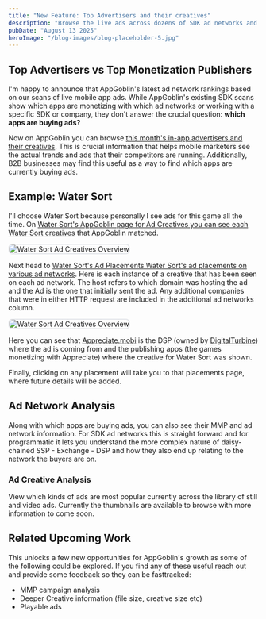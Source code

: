 ```yaml
---
title: "New Feature: Top Advertisers and their creatives"
description: "Browse the live ads across dozens of SDK ad networks and programmatic DSPs and SSP and see which ads are popular."
pubDate: "August 13 2025"
heroImage: "/blog-images/blog-placeholder-5.jpg"
---
```



## Top Advertisers vs Top Monetization Publishers

I'm happy to announce that AppGoblin's latest ad network rankings based on our scans of live mobile app ads. While AppGoblin's existing SDK scans show which apps are monetizing with which ad networks or working with a specific SDK or company, they don't answer the crucial question: **which apps are buying ads?**

Now on AppGoblin you can browse [this month's in-app advertisers and their creatives](https://appgoblin.info/ad-creatives). This is crucial information that helps mobile marketers see the actual trends and ads that their competitors are running. Additionally, B2B businesses may find this useful as a way to find which apps are currently buying ads.

## Example: Water Sort

I'll choose Water Sort because personally I see ads for this game all the time. On [Water Sort's AppGoblin page for Ad Creatives you can see each Water Sort creatives](https://appgoblin.info/apps/water.sort.puzzle.game.color.sorting.free/ad-creatives) that AppGoblin matched.

<img src="/blog-images/appgoblin-water_sort_creatives.png" alt="Water Sort Ad Creatives Overview" style="border: 2px solid #e5e7eb; border-radius: 8px; max-width: 100%; height: auto;" />

Next head to [Water Sort's Ad Placements Water Sort's ad placements on various ad networks](https://appgoblin.info/apps/water.sort.puzzle.game.color.sorting.free/ad-creatives). Here is each instance of a creative that has been seen on each ad network. The host refers to which domain was hosting the ad and the Ad is the one that initially sent the ad. Any additional companies that were in either HTTP request are included in the additional ad networks column.

<img src="/blog-images/appgoblin-water_sort_ad_placements.png" alt="Water Sort Ad Creatives Overview" style="border: 2px solid #e5e7eb; border-radius: 8px; max-width: 100%; height: auto;" />

Here you can see that [Appreciate.mobi](appgoblin.info/companies/appreciate.mobi) is the DSP (owned by [DigitalTurbine](https://appgoblin.info/companies/appreciate.mobi)) where the ad is coming from and the publishing apps (the games monetizing with Appreciate) where the creative for Water Sort was shown.

Finally, clicking on any placement will take you to that placements page, where future details will be added.


## Ad Network Analysis
Along with which apps are buying ads, you can also see their MMP and ad network information. For SDK ad networks this is straight forward and for programmatic it lets you understand the more complex nature of daisy-chained SSP - Exchange - DSP and how they also end up relating to the network the buyers are on. 


### Ad Creative Analysis

View which kinds of ads are most popular currently across the library of still and video ads. Currently the thumbnails are available to browse with more information to come soon.

## Related Upcoming Work

This unlocks a few new opportunities for AppGoblin's growth as some of the following could be explored. If you find any of these useful reach out and provide some feedback so they can be fasttracked:

- MMP campaign analysis
- Deeper Creative information (file size, creative size etc)
- Playable ads


